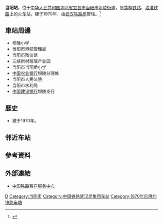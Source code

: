 {{noteTA
|1=zh-cn:始发车次; zh-hk:列車班次;
|2=zh-cn:车次; zh-hk:班次;
}}
{{Infobox China railway station 
|车站名称 = 当阳站
|图片 = 当阳火车站 06.JPG
|图片介绍 = 当阳站站房
|车站拼音 = DangYang
|英文名称 = Dangyang Railway Station
|车站代码 = 44528
|电报码 = DYN
|拼音码 = DYA
|车站位置 = [[湖北省|湖北省]][[宜昌市|宜昌市]][[当阳市|当阳市]][[坝陵街道|坝陵街道]]
|坐标 = 
|归属 = [[武汉铁路局|武汉铁路局]]
|车站等级 = [[三等站_(中铁)|三等站]]
|线路 = [[焦柳铁路|焦柳铁路]]
|月台数目 = 
|股道数目 = 
}}
'''当阳站'''，位于[[中华人民共和国|中华人民共和国]][[湖北省|湖北省]][[宜昌市|宜昌市]][[当阳市|当阳市]][[坝陵街道|坝陵街道]]，是[[焦柳铁路|焦柳铁路]]、[[洛湛铁路|洛湛铁路]]上的火车站，建于1970年，由[[武汉铁路局|武汉铁路局]]管辖。<ref>{{Cite web |url=http://search.huochepiao.com/huochezhan/jieshao/2359.htm |title=当阳火车站介绍 |accessdate=2018-02-03 |archive-date=2018-02-03 |archive-url=https://web.archive.org/web/20180203182534/http://search.huochepiao.com/huochezhan/jieshao/2359.htm |dead-url=no }}</ref>
==車站周邊==
* 坝陵小学
* 当阳市港航管理局
* 当阳市殡仪馆
* 三峡新材玻璃产业园
* 当阳市当阳桥小学
* [[中国农业银行|中国农业银行]]坝陵分理处
* 当阳市人民法院
* 当阳市水利局
* [[中国建设银行|中国建设银行]]坝陵支行

==歷史==
* 建于1970年。
==邻近车站==
{{start rail box|[[中国铁路|中国铁路]]}}
{{s-inop|[[小烟墩站|小烟墩站]]}}
{{s-line|[[焦柳铁路|焦柳铁路]]}}
{{s-inop|[[岩屋庙站|岩屋庙站]]}}
{{end box}}
==參考資料==
{{reflist}}
==外部連結==
* [http://www.12306.cn/mormhweb/ 中国铁路客户服务中心] {{Wayback|url=http://www.12306.cn/mormhweb/ |date=20180205163941 }}
{{China-rail-stub}}
{{湖北小作品}}
{{Commonscat|Dangyang Railway Station}}
{{焦柳铁路}}
[[Category:宜昌市铁路车站|D]]
[[Category:当阳市|Category:当阳市]]
[[Category:中国铁路武汉局集团车站|Category:中国铁路武汉局集团车站]]
[[Category:1970年启用的铁路车站|Category:1970年启用的铁路车站]]
